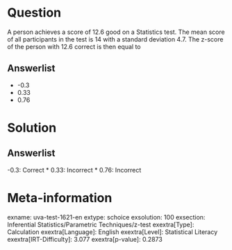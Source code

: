 Question
========

A person achieves a score of 12.6 good on a Statistics test. The mean score of all participants in the test is 14 with a standard deviation 4.7. The z-score of the person with 12.6 correct is then equal to

Answerlist
----------

* -0.3
* 0.33
* 0.76

Solution
========

Answerlist
----------

-0.3: Correct
* 0.33: Incorrect
* 0.76: Incorrect

Meta-information
================
exname: uva-test-1621-en
extype: schoice
exsolution: 100
exsection: Inferential Statistics/Parametric Techniques/z-test
exextra[Type]: Calculation
exextra[Language]: English
exextra[Level]: Statistical Literacy
exextra[IRT-Difficulty]: 3.077
exextra[p-value]: 0.2873
